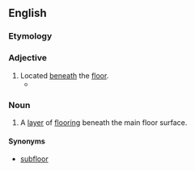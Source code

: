 ==English==

===Etymology===
{{prefix|en|under|floor}}

===Adjective===
{{en-adj|-}}

# Located [[beneath]] the [[floor]].
#* {{quote-journal|en|date=2019 October 23|author=Pip Dunn|title=The next king of Scotland|journal=Rail|page=54|text=The ride quality is pure [[HST]] - you have a smoother ride than on any '''underfloor''' [[DMU]], aided by less intrusive noise. Sitting at the end of the coaches (and thus over the bogies) is obviously that bit bouncier, but in the centre of the trailer cars it's lovely - and much better than so many new trains such as Voyagers or Class 180s... in fact, anything with those dreaded '''underfloor''' engines.}}

===Noun===
{{en-noun}}

# A [[layer]] of [[flooring]] beneath the main floor surface.

====Synonyms====
* [[subfloor]]